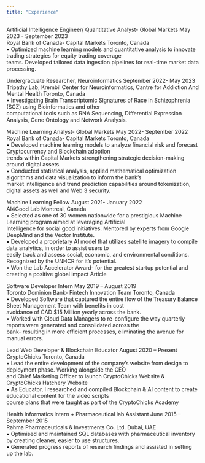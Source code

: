 ```yaml
---
title: "Experience"
---
```


Artificial Intelligence Engineer/ Quantitative Analyst- Global Markets May 2023 - September 2023\
Royal Bank of Canada- Capital Markets Toronto, Canada\
• Optimized machine learning models and quantitative analysis to innovate trading strategies for equity trading coverage\
teams. Developed tailored data ingestion pipelines for real-time market data processing.\

Undergraduate Researcher, Neuroinformatics September 2022- May 2023\
Tripathy Lab, Krembil Center for Neuroinformatics, Cantre for Addiction And Mental Health Toronto, Canada\
• Investigating Brain Transcriptomic Signatures of Race in Schizophrenia (SCZ) using Bioinformatics and other\
computational tools such as RNA Sequencing, Differential Expression Analysis, Gene Ontology and Network Analysis.\

Machine Learning Analyst- Global Markets May 2022- September 2022\
Royal Bank of Canada- Capital Markets Toronto, Canada\
• Developed machine learning models to analyze financial risk and forecast Cryptocurrency and Blockchain adoption\
trends within Capital Markets strengthening strategic decision-making around digital assets.\
• Conducted statistical analysis, applied mathematical optimization algorithms and data visualization to inform the bank’s\
market intelligence and trend prediction capabilities around tokenization, digital assets as well and Web 3 security.\

Machine Learning Fellow August 2021- January 2022\
AI4Good Lab Montreal, Canada\
• Selected as one of 30 women nationwide for a prestigious Machine Learning program aimed at leveraging Artificial\
Intelligence for social good initiatives. Mentored by experts from Google DeepMind and the Vector Institute.\
• Developed a proprietary AI model that utilizes satellite imagery to compile data analytics, in order to assist users to\
easily track and assess social, economic, and environmental conditions. Recognized by the UNHCR for it’s potential.\
• Won the Lab Accelerator Award- for the greatest startup potential and creating a positive global impact Article\

Software Developer Intern May 2019 – August 2019\
Toronto Dominion Bank- Fintech Innovation Team Toronto, Canada\
• Developed Software that captured the entire flow of the Treasury Balance Sheet Management Team with benefits in cost\
avoidance of CAD \$15 Million yearly across the bank.\
• Worked with Cloud Data Managers to re-configure the way quarterly reports were generated and consolidated across the\
bank- resulting in more efficient processes, eliminating the avenue for manual errors.\

Lead Web Developer & Blockchain Educator August 2020 – Present\
CryptoChicks Toronto, Canada\
• Lead the entire development of the company’s website from design to deployment phase. Working alongside the CEO\
and Chief Marketing Officer to launch CryptoChicks Website & CryptoChicks Hatchery Website\
• As Educator, I researched and compiled Blockchain & AI content to create educational content for the video scripts\
course plans that were taught as part of the CryptoChicks Academy\

Health Informatics Intern + Pharmaceutical lab Assistant June 2015 – September 2015\
Rahma Pharmaceuticals & Investments Co. Ltd. Dubai, UAE\
• Optimised and maintained SQL databases with pharmaceutical inventory by creating cleaner, easier to use structures.\
• Generated progress reports of research findings and assisted in setting up the lab.

